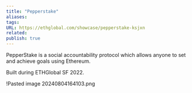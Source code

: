 ```yaml
---
title: "Pepperstake"
aliases: 
tags: 
URL: https://ethglobal.com/showcase/pepperstake-ksjxn
related: 
publish: true
---
```




PepperStake is a social accountability protocol which allows anyone to set and achieve goals using Ethereum.

Built during ETHGlobal SF 2022.

!<Link href="/c/pasted-image-20240804164103png" className="text-[var(--color-primary)] hover:underline hover:text-[var(--color-secondary)] transition-colors font-medium">Pasted image 20240804164103.png</Link>